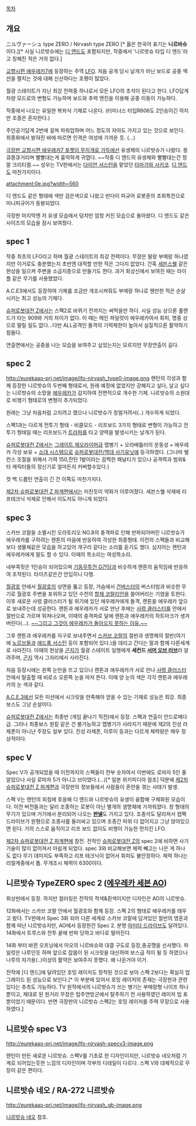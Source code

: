 [[목차]]
== 개요 ==
ニルヴァーシュ type ZERO / Nirvash type ZERO
[* 옳은 한국어 표기는 '''니르바슈'''이다.][* 사실 니르밧슈에는 [[디 엔드]]도 포함되지만, 작중에서 '니르밧슈 타입 디 엔드'라고 칭해진 적은 거의 없다.]

[[교향시편 에우레카7]]에 등장하는 주역 [[LFO]]. 처음 공개 당시 날개가 아닌 보드로 공중 액션을 펼치는 것에 대해 신선하다는 호평이 많았다.

월광 스테이트가 지닌 최강 전력중 하나로서 모든 LFO의 초석이 된다고 한다. LFO답게 차량 모드로의 변형도 가능하며 보드와 추력 엔진을 이용해 공중 이동이 가능하다.

작중에서 나오는 유일한 복좌식 기체로 나온다. (터미너스 타입R606도 2인승이긴 하지만 조종은 혼자한다.)

주인공기답게 2번에 걸쳐 파워업하며 어느 정도의 자아도 가지고 있는 것으로 보인다. 최종화에서 밝혀진 바에 따르면 인격은 여성에 가까운 듯. (…)

[[극장판 교향시편 에우레카7 포켓이 무지개로 가득]]에선 유생체의 니르밧슈가 나왔다. 몽큐몽큐거리며 빨빨대는게 흉악하게 귀엽다. ~~작중 디 엔드의 유생체와 빨빨대는건 정말 크리티컬.~~ 성우는 TV판에서는 [[다이안 서스턴]]을 맡았던 [[타마가와 사키코]]. [[디 엔드]]도 마찬가지이다.

attachment:0e.jpg?width=560

디 엔드도 같은 형태에 색만 검은색으로 나왔고 반다이 피규어 로봇혼의 초회특전으로 미니피규어가 동봉되었다.

극장판 마지막엔 저 유생 모습에서 덩치만 엄청 커진 모습으로 돌아왔다. 디 엔드도 같은 사이즈의 모습을 잠시 보여줬다.

== spec 1 ==
작중 최초의 LFO라고 하며 월광 스테이트의 최강 전력이다. 무장은 딸랑 부메랑 하나였지만 이거로도 충분했는지 초반엔 대적할 만한 적은 그다지 없었다. 간혹 [[세븐스웰]] 같은 현상을 일으켜 주변을 소금지층으로 만들기도 한다. 과거 회상신에서 보여진 때는 라이플 같은 무기를 사용했었다.

A.C.E3에서도 등장하여 기체를 조금만 개조시켜줘도 부메랑 하나로 웬만한 적은 순살시키는 최고 성능의 기체다.

[[슈퍼로봇대전 Z]]에서는 스펙2로 바뀌기 전까지는 써먹을만 하다. 사실 성능 상으론 홀랜드가 타는 909와 거의 차이가 없다. 이 때는 메인 파일럿이 에우레카여서 회피, 명중 상으로 딸릴 일도 없다...다만 ALL공격인 돌격의 기력제한이 높아서 실질적으론 활약하기 힘들다.

연출면에서는 공중을 나는 모습을 보여주고 싶었는지는 모르지만 무장연출이 길다.

== spec 2 ==
http://eurekaao-prj.net/image/ifo-nirvash_type0-image.png
렌턴의 각성과 함께 등장한 니르밧슈의 두번째 형태로서, 원래 예정에 없었지만 강해지고 싶다, 날고 싶다는 니르밧슈의 소망을 [[에우레카]]가 감지하여 전면적으로 개수한 기체. 니르밧슈의 소원대로 비행기 형태로의 변형이 추가되었다.

원래는 그냥 처음처럼 고치려고 했으나 니르밧슈가 칭얼거려서(..) 개수하게 되었다.

스펙1과는 다르게 전투기 형태 - 비클모드 - 리프보드 3가지 형태로 변형이 가능하고 전투기 형태일 때는 리프보드가 [[트라파]]를 타고 양력을 발생시키는 날개가 된다.

[[슈퍼로봇대전 Z]]에서는  [[그레이트 제오라이머]]급 맵병기 + 오라배틀러의 운동성 + 에우레카 각성 보유 + [[소대 시스템]]으로 [[슈퍼로봇대전/역대 사기유닛]]에 등극하였다. (그나마 밸런스 조절을 위해서 기력 150,잔탄 1발이라는
끔찍한 패널티가 있으나 공격력과 범위&타 캐릭터들의 정신기로 얼마든지 커버할수있다.)

컷 백 드롭턴 연출이 긴 건 이쪽도 마찬가지다.

[[제2차 슈퍼로봇대전 Z 파계편]]에서는 미친듯이 약화가 이루어졌다. 세븐스웰 삭제에 리프테크닉 삭제로 인해서 이도저도 아니게 되었다.

== spec 3 ==
스카브 코랄을 소멸시킨 오라토리오 NO.8의 충격파로 인해 반파되어버린 니르밧슈가 에우레카를 구하려는 렌튼의 마음에 반응하여 각성한 최종형태. 이전의 스펙들과 비교해 보다 생물체같은 모습을 하고있어 개구리 같다는 소리를 듣기도 했다. 심지어는 랜턴과 에우레카에게 말도 할 수 있다. 이때의 목소리는 여성목소리.

내부콕핏은 1인승이 되어있으며 [[기동무투전 G건담]]과 비슷하게 랜튼의 움직임에 반응하여 조작된다. 타이즈같은건 안입히니 다행.

[[월광호]] 안에서 [[월광호]]의 상면을 뚫고 등장, 가슴에서 [[건버스터]]의 버스터빔과 비슷한 무기로 월광호 주변을 포위하고 있던 수천의 [[항체 코랄리안]]을 쓸어버리는 기염을 토한다. 이후 새로운 사령 클러스터가 될 위기에 있던 에우레카에게 돌격, 랜튼을 에우레카 앞으로 보내주는데 성공한다. 랜튼과 에우레카가 서로 만난 후에는 [[사령 클러스터]]를 안에서 절반으로 가르며 뛰쳐나오며, 이때의 충격파로 달에 랜튼과 에우레카의 하트마크가 생겨버린다(...). [http://cfs.tistory.com/custom/blog/3/32760/skin/images/noriter_pimage_view.jpg ~~그리고 그것이 에우레카가 돌아오지 못하는 이유.~~]

그후 랜튼과 에우레카를 지구로 보내주면서 [[스카브 코랄]]의 절반과 생명체의 절반(여기에 [[노르브]]들과 [[애드록 서스턴]] 등이 포함되어 있다.)을 데리고 간다는 말과 함께 다른세계로 사라진다. 이때의 현상을 [[곤지]]가 월광 스테이트 일행에게 '''세컨드 [[서머 오브 러브]]'''라 알려주며, [[곤지]] 역시 그자리에서 사라진다.

처음 등장시에는 왼쪽 눈만을 뜨고 있으나 랜튼과 에우레카가 서로 만나 [[사령 클러스터]] 안에서 탈출할 때 비로소 오른쪽 눈을 마저 뜬다. 이때 양 눈의 색은 각각 랜튼과 에우레카의 눈 색과 같다.

[[A.C.E.3]]에선 모든 미션에서 시크릿을 만족해야 얻을 수 있는 기체로 성능은 최강. 최종보스도 그냥 순살이다.

[[슈퍼로봇대전 Z]]에서는 최종반 (게임 끝나기 직전)에서 등장. 스펙과 연출이 안드로메다급. 그러나 최종보스 원킬 같은 건 불가능하고 맵병기가 사라지기 때문에 제2의 진성 라제폰이 아니냔 주장도 일부 있다. 진성 라제폰, 이루이 등과는 다르게 체력량은 매우 정상적이다.


== spec V ==
Spec V가 공개되었을 때 이전까지의 스펙들이 전부 숫자여서 이번에도 로마자 5인 줄 알았으나 사실 로마자 5가 아니고 브이였다.(...)[* 일본 위키피디아 참조] 덕분에 [[제2차 슈퍼로봇대전 Z 파계편]]과 극장판의 정보들에서 사람들이 혼란을 겪는 사태가 발생.

스펙 V는 렌턴의 외침에 호응해 디 엔드와 니르밧슈의 유생이 융합해 구체화된 모습이다. 이전 버전들과는 달리 조종하는 로봇이 아닌 별개의 생명체에 가까워졌다. 창 형태의 무기가 있으며 거기에서 분리되어 나오는 '''[[판넬]]'''도 가지고 있다. 조종석도 달라져서 컴팩 드라이브가 원형으로 조종사를 둘러싸고 있으며 조종간 따위 다 없어지고 그냥 앉아있으면 된다. 거의 스스로 움직이고 리프 보드 없이도 비행이 가능한 먼치킨 LFO.

[[제2차 슈퍼로봇대전 Z 파계편]]에 참전. 전작인 [[슈퍼로봇대전 Z]]의 spec 2에 비하면 사기기술이 많이 없어져서 아쉽게 되었다. spec 3와 비교해보면 체력 빼고는 나은 게 하나도 없다 무기 데미지도 부족하고 리프 테크닉이 없어서 회피도 불안정하다.
체력 하나는 리얼계중에서 톱. 무개조시 체력이 6300이다.


== 니르밧슈 TypeZERO spec 2 ([[에우레카 세븐 AO]]) ==
회상씬에서 등장.  하지만 컬러링은 전작의 적색&흰색이지만 디자인은 AO의 니르밧슈.

12화에서는 스카브 코랄 안에서 월광호와 함께 등장. 스펙 2의 형태로 에우레카를 태우고 왔다. TV판에서 Spec 3화 되어 다른 세계로 스카브 코랄에 담겨있던 절반의 영혼과 함께 떠난 니르밧슈지만, AO에서 등장한건 Spec 2. 분명 [[아미타 드라이브]]도 달려있다. 14화에서 트루스와 전투 끝에 반파 당하고 바다로 떨어진다.

14화 부터 바뀐 오프닝에서 아오의 니르바슈와 대결 구도로 등장,충공깽을 선사했다.
파일럿은 나루인듯 하며 앞으로 잡몹이 된 시크릿을 대신하여 보스급 적이 될 듯 하였으나 나루의 자가용(..)이상의 활약은 보여주지 못했다. 왜 나온거야 이거.

전작에 [디 엔드]에 달려있던 호밍 레이저도 장착된 것으로 보아 스펙 2보다는 확실히 업그레이드 된 성능으로 보인다.[* 이 부분에 있어서 호밍 레이저의 존재는 극장판과 관련 있다는 추측도 가능하다. TV 원작에서의 니르밧슈가 쓰는 병기는 부메랑형 나이프 하나 뿐이고, 제대로 된 원거리 무장은 탑주연방군에서 탈주하기 전 사용하였던 레이저 빔 포뿐이었기 때문이다. 반면 극장판의 니르밧슈 스펙2는 호밍 레이저를 주력 무장으로 사용하였다.] 

== 니르밧슈 spec V3 ==
http://eurekaao-prj.net/image/lfo-nirvash-specv3-image.png

렌턴이 만든 새로운 니르밧슈. 스펙V를 기초로 한 디자인이지만, 니르밧슈 네오처럼 기계로 되어있는듯한 느낌의 디자인이며 각부의 디테일이 다르다. 스펙 V와 대체적으로 무장이 같은 편이다.

== 니르밧슈 네오 / RA-272 니르밧슈 ==
http://eurekaao-prj.net/image/ifo-nirvash_gb-image.png

[[니르밧슈 네오]] 참조.
